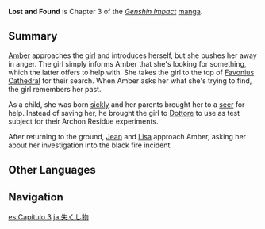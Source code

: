 {{Manga Infobox
|title      = Lost and Found
|image      = <gallery>
Manga Chapter 03 Cover 1.png|Part 1
Manga Chapter 03 Cover 2.png|Part 2
</gallery>
|chapter    = 3
|characters = 
|prev       = Flame Born
|next       = Surprise Finding
|link       = https://genshin.hoyoverse.com/en/manga/detail/104868
|link2      = https://genshin.hoyoverse.com/en/manga/detail/104869
}}
{{Description|[[Amber]] found a mysterious [[Collei|young girl]] "touched by the deev" looking for something in [[Mondstadt City|Mond]]. What would the flying champ of the city discover?}}
'''Lost and Found''' is Chapter 3 of the ''[[Genshin Impact]]'' [[manga]].

==Summary==
[[Amber]] approaches the [[Collei|girl]] and introduces herself, but she pushes her away in anger. The girl simply informs Amber that she's looking for something, which the latter offers to help with. She takes the girl to the top of [[Favonius Cathedral]] for their search. When Amber asks her what she's trying to find, the girl remembers her past.

As a child, she was born [[Eleazar|sickly]] and her parents brought her to a [[Barnabas|seer]] for help. Instead of saving her, he brought the girl to [[The Doctor|Dottore]] to use as test subject for their Archon Residue experiments.

After returning to the ground, [[Jean]] and [[Lisa]] approach Amber, asking her about her investigation into the black fire incident.

==Other Languages==
{{Other Languages
|en      = Lost and Found
|zhs     = 失物
|zhs_rm  = Shīwù
|zht     = 失物
|zht_rm  = Shīwù
|zh_tl   = Lost Property
|ja      = 失くし物
|ja_rm   = Nakushimono
|ja_tl   = Lost Property
|ko      = {{tt|분실물|紛失物}}
|ko_tl   = Missing Property
|es      = Búsqueda Misteriosa
|es_tl   = Mysterious Search
|fr      = Chose Perdue
|fr_tl   = Lost Thing
|ru      = Бюро Находок
|ru_tl   = Lost and Found
|th      = พบพาน
|th_rm   = Phop Phan
|th_tl   = To Encounter
|vi      = Mất Đồ
|vi_tl   = 
|de      = Auf der Suche
|de_tl   = In The Search
|id      = Menemukan yang Hilang
|id_tl   = Finding the Lost
|pt      = Achados e Perdidos
|pt_tl   = 
|tr      = Kayıp Eşya
|tr_tl   = 
|it      = Oggetti smarriti
|it_tl   = 
}}

==Navigation==
{{Manga Navbox}}

[[es:Capítulo 3]]
[[ja:失くし物]]